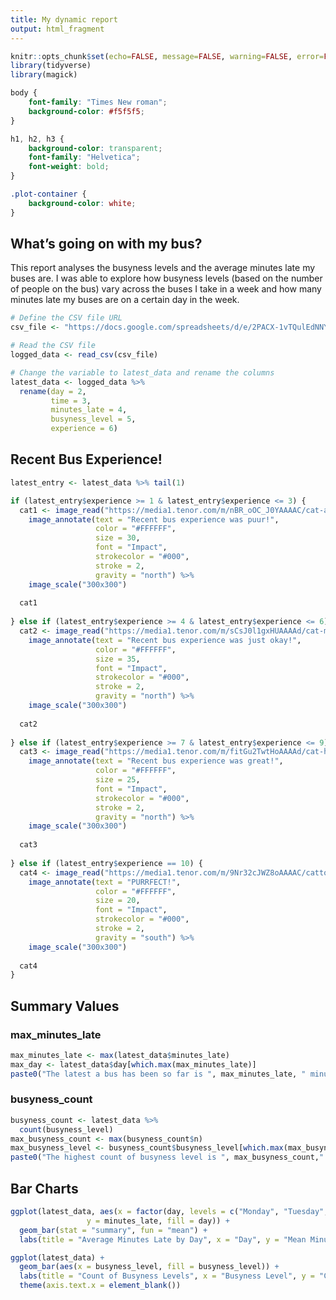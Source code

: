 ---
title: My dynamic report
output: html_fragment
---

```{r setup, include=FALSE}
knitr::opts_chunk$set(echo=FALSE, message=FALSE, warning=FALSE, error=FALSE)
library(tidyverse)
library(magick)
```

```{css}
body {
    font-family: "Times New roman";
    background-color: #f5f5f5;
}

h1, h2, h3 {
    background-color: transparent;
    font-family: "Helvetica"; 
    font-weight: bold;
}

.plot-container {
    background-color: white;  
}
```

## What's going on with my bus?

This report analyses the busyness levels and the average minutes late my buses are. I was able to explore how busyness levels (based on the number of people on the bus) vary across the buses I take in a week and how many minutes late my buses are on a certain day in the week.

```{r}

# Define the CSV file URL
csv_file <- "https://docs.google.com/spreadsheets/d/e/2PACX-1vTQulEdNNYOnQH-JxQ5L9VXtdYhdSCYaGAruXFseapxGaCH9-efR_R5_zJHFsKtTyg_ZPjg2M9uu3sa/pub?gid=1149016059&single=true&output=csv"

# Read the CSV file
logged_data <- read_csv(csv_file) 

# Change the variable to latest_data and rename the columns
latest_data <- logged_data %>%
  rename(day = 2,
         time = 3,
         minutes_late = 4,  
         busyness_level = 5,  
         experience = 6)

```


## Recent Bus Experience!

```{r}

latest_entry <- latest_data %>% tail(1)

if (latest_entry$experience >= 1 & latest_entry$experience <= 3) {
  cat1 <- image_read("https://media1.tenor.com/m/nBR_oOC_J0YAAAAC/cat-angry.gif") %>%
    image_annotate(text = "Recent bus experience was puur!",
                   color = "#FFFFFF",
                   size = 30,
                   font = "Impact",
                   strokecolor = "#000",
                   stroke = 2,
                   gravity = "north") %>%
    image_scale("300x300")
  
  cat1
  
} else if (latest_entry$experience >= 4 & latest_entry$experience <= 6) {
  cat2 <- image_read("https://media1.tenor.com/m/sCsJ0l1gxHUAAAAd/cat-meme.gif") %>%
    image_annotate(text = "Recent bus experience was just okay!",
                   color = "#FFFFFF",
                   size = 35,
                   font = "Impact",
                   strokecolor = "#000",
                   stroke = 2,
                   gravity = "north") %>%
    image_scale("300x300")
  
  cat2
  
} else if (latest_entry$experience >= 7 & latest_entry$experience <= 9) {
  cat3 <- image_read("https://media1.tenor.com/m/fitGu2TwtHoAAAAd/cat-hyppy.gif") %>%
    image_annotate(text = "Recent bus experience was great!",
                   color = "#FFFFFF",
                   size = 25,
                   font = "Impact",
                   strokecolor = "#000",
                   stroke = 2,
                   gravity = "north") %>%
    image_scale("300x300")
  
  cat3
  
} else if (latest_entry$experience == 10) {
  cat4 <- image_read("https://media1.tenor.com/m/9Nr32cJWZ8oAAAAC/catto.gif") %>%
    image_annotate(text = "PURRFECT!",
                   color = "#FFFFFF",
                   size = 20,
                   font = "Impact",
                   strokecolor = "#000",
                   stroke = 2,
                   gravity = "south") %>%
    image_scale("300x300")
  
  cat4
} 

```

## Summary Values

### max_minutes_late

```{r}
max_minutes_late <- max(latest_data$minutes_late) 
max_day <- latest_data$day[which.max(max_minutes_late)]
paste0("The latest a bus has been so far is ", max_minutes_late, " minutes. The day that has the latest bus is a ", max_day,".")
```
### busyness_count

```{r}
busyness_count <- latest_data %>%
  count(busyness_level) 
max_busyness_count <- max(busyness_count$n)  
max_busyness_level <- busyness_count$busyness_level[which.max(max_busyness_count)]
paste0("The highest count of busyness level is ", max_busyness_count," the busyness level with this count is ", max_busyness_level,".")

```

## Bar Charts

```{r}
ggplot(latest_data, aes(x = factor(day, levels = c("Monday", "Tuesday", "Wednesday", "Thursday", "Friday", "Saturday", "Sunday")), 
                 y = minutes_late, fill = day)) +
  geom_bar(stat = "summary", fun = "mean") +
  labs(title = "Average Minutes Late by Day", x = "Day", y = "Mean Minutes Late")
```

```{r}
ggplot(latest_data) +
  geom_bar(aes(x = busyness_level, fill = busyness_level)) +
  labs(title = "Count of Busyness Levels", x = "Busyness Level", y = "Count") +
  theme(axis.text.x = element_blank())
```
